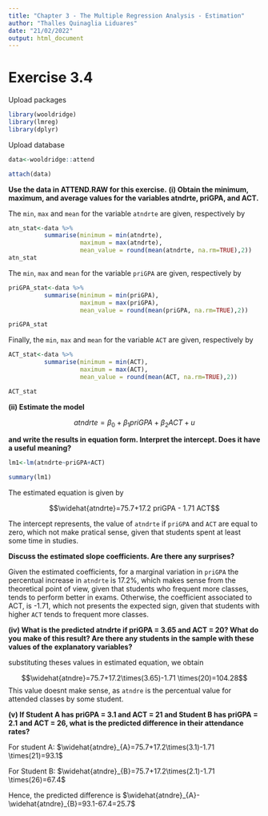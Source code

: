 ---
title: "Chapter 3 - The Multiple Regression Analysis - Estimation"
author: "Thalles Quinaglia Liduares"
date: "21/02/2022"
output: html_document
---

# Exercise 3.4

Upload packages

```{r, warning=FALSE, message=FALSE}

library(wooldridge)
library(lmreg)
library(dplyr)

```

Upload database

```{r, warning=FALSE, message=FALSE}

data<-wooldridge::attend

attach(data)

```
**Use the data in ATTEND.RAW for this exercise.**
**(i) Obtain the minimum, maximum, and average values for the variables atndrte, priGPA, and ACT.**

The `min`, `max` and `mean` for the variable `atndrte` are given, respectively by

```{r}

atn_stat<-data %>%
          summarise(minimum = min(atndrte),
                    maximum = max(atndrte),
                    mean_value = round(mean(atndrte, na.rm=TRUE),2))
atn_stat

```
  
  
The `min`, `max` and `mean` for the variable `priGPA` are given, respectively by

```{r}

priGPA_stat<-data %>%
          summarise(minimum = min(priGPA),
                    maximum = max(priGPA),
                    mean_value = round(mean(priGPA, na.rm=TRUE),2))

priGPA_stat 

```

Finally, the `min`, `max` and `mean` for the variable `ACT` are given, respectively by

```{r}

ACT_stat<-data %>%
          summarise(minimum = min(ACT),
                    maximum = max(ACT),
                    mean_value = round(mean(ACT, na.rm=TRUE),2))

ACT_stat

```


**(ii) Estimate the model** 

$$atndrte=\beta_0+\beta_1 priGPA+ \beta_2 ACT + u$$

**and write the results in equation form. Interpret the intercept. Does it have a useful**
**meaning?**

```{r}

lm1<-lm(atndrte~priGPA+ACT)

summary(lm1)
```

The estimated equation is given by

$$\widehat{atndrte}=75.7+17.2 priGPA - 1.71 ACT$$

The intercept represents, the value of `atndrte` if `priGPA` and `ACT` are equal to zero, which not make pratical sense,
given that students spent at least some time in studies.

**Discuss the estimated slope coefficients. Are there any surprises?**

Given the estimated coefficients, for a marginal variation in `priGPA` the percentual increase in `atndrte` is 17.2%, which makes sense from the theoretical point of view, given that students who frequent more classes, tends to perform better in exams. Otherwise, the coefficient associated to ACT, is -1.71, which not presents the expected sign, given that students with higher `ACT` tends to frequent more classes.

**(iv) What is the predicted atndrte if priGPA = 3.65 and ACT = 20? What do you**
**make of this result? Are there any students in the sample with these values of the**
**explanatory variables?**

substituting theses values in estimated equation, we obtain 

$$\widehat{atndre}=75.7+17.2\times(3.65)-1.71 \times(20)=104.28$$
This value doesnt make sense, as `atndre` is the percentual value for attended classes by some student.

**(v) If Student A has priGPA = 3.1 and ACT = 21 and Student B has priGPA = 2.1**
**and ACT = 26, what is the predicted difference in their attendance rates?**

For student A: $\widehat{atndre}_{A}=75.7+17.2\times(3.1)-1.71 \times(21)=93.1$

For Student B: $\widehat{atndre}_{B}=75.7+17.2\times(2.1)-1.71 \times(26)=67.4$

Hence, the predicted difference is $\widehat{atndre}_{A}-\widehat{atndre}_{B}=93.1-67.4=25.7$
